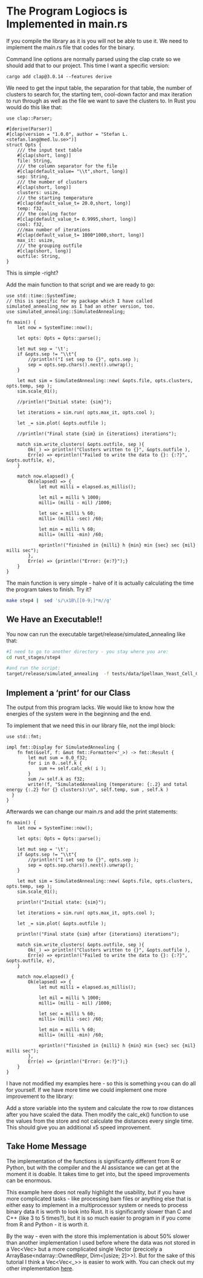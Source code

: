 # The Program Logiocs is Implemented in main.rs

If you compile the library as it is you will not be able to use it.
We need to implement the main.rs file that codes for the binary.

Command line options are normally parsed using the clap crate so we should add that to our project.
This time I want a specific version:

```
cargo add clap@3.0.14 --features derive
```

We need to get the input table, the separation for that table, the number of clusters to search for, the starting tem, cool-down factor and max iteration to run through as well as the file we want to save the clusters to. In Rust you would do this like that:

```
use clap::Parser;

#[derive(Parser)]
#[clap(version = "1.0.0", author = "Stefan L. <stefan.lang@med.lu.se>")]
struct Opts {
    /// the input text table
    #[clap(short, long)]
    file: String,
    /// the column separator for the file
    #[clap(default_value= "\\t",short, long)]
    sep: String,
    /// the number of clusters
    #[clap(short, long)]
    clusters: usize,
    /// the starting temperature
    #[clap(default_value_t= 20.0,short, long)]
    temp: f32,
    /// the cooling factor
    #[clap(default_value_t= 0.9995,short, long)]
    cool: f32,
    ///max number of iterations
    #[clap(default_value_t= 1000*1000,short, long)]
    max_it: usize,
    /// the grouping outfile
    #[clap(short, long)]
    outfile: String,
}

```

This is simple -right?

Add the main function to that script and we are ready to go:

```
use std::time::SystemTime;
// this is specific for my package which I have called simulated_annealing_new as I had an other version, too.
use simulated_annealing::SimulatedAnnealing;

fn main() {
    let now = SystemTime::now();
    
    let opts: Opts = Opts::parse();

    let mut sep = '\t';
    if &opts.sep != "\\t"{
        //println!("I set sep to {}", opts.sep );
        sep = opts.sep.chars().next().unwrap(); 
    }

    let mut sim = SimulatedAnnealing::new( &opts.file, opts.clusters, opts.temp, sep );
    sim.scale_01();    

    //println!("Initial state: {sim}");

    let iterations = sim.run( opts.max_it, opts.cool );

    let _= sim.plot( &opts.outfile );

    //println!("Final state {sim} in {iterations} iterations");

    match sim.write_clusters( &opts.outfile, sep ){
        Ok(_) => println!("Clusters written to {}", &opts.outfile ),
        Err(e) => eprintln!("Failed to write the data to {}: {:?}", &opts.outfile, e),
    }

    match now.elapsed() {
        Ok(elapsed) => {
            let mut milli = elapsed.as_millis();

            let mil = milli % 1000;
            milli= (milli - mil) /1000;

            let sec = milli % 60;
            milli= (milli -sec) /60;

            let min = milli % 60;
            milli= (milli -min) /60;

            eprintln!("finished in {milli} h {min} min {sec} sec {mil} milli sec");
        },
        Err(e) => {println!("Error: {e:?}");}
    }
}

```

The main function is very simple - halve of it is actually calculating the time the program takes to finish.
Try it?

```bash
make step4 |  sed 's/\x1B\[[0-9;]*m//g'
```

## We Have an Executable!!

You now can run the executable target/release/simulated_annealing like that:

```bash
#I need to go to another directory - you stay where you are:
cd rust_stages/step4

#and run the script:
target/release/simulated_annealing  -f tests/data/Spellman_Yeast_Cell_Cycle.tsv --clusters 8 --temp 20 --outfile /tmp/clusters.tsv
```

## Implement a 'print' for our Class

The output from this program lacks. We would like to know how the energies of the system were in the beginning and the end.

To implement that we need this in our library file, not the impl block:

```
use std::fmt;

impl fmt::Display for SimulatedAnnealing {
    fn fmt(&self, f: &mut fmt::Formatter<'_>) -> fmt::Result {
        let mut sum = 0.0_f32;
        for i in 0..self.k {
            sum += self.calc_ek( i );
        }
        sum /= self.k as f32;
        write!(f, "SimulatedAnnealing (temperature: {:.2} and total energy {:.2} for {} clusters):\n", self.temp, sum , self.k )
  }
}
```

Afterwards we can change our main.rs and add the print statements:

```
fn main() {
    let now = SystemTime::now();
    
    let opts: Opts = Opts::parse();

    let mut sep = '\t';
    if &opts.sep != "\\t"{
        //println!("I set sep to {}", opts.sep );
        sep = opts.sep.chars().next().unwrap(); 
    }

    let mut sim = SimulatedAnnealing::new( &opts.file, opts.clusters, opts.temp, sep );
    sim.scale_01();    

    println!("Initial state: {sim}");

    let iterations = sim.run( opts.max_it, opts.cool );

    let _= sim.plot( &opts.outfile );

    println!("Final state {sim} after {iterations} iterations");

    match sim.write_clusters( &opts.outfile, sep ){
        Ok(_) => println!("Clusters written to {}", &opts.outfile ),
        Err(e) => eprintln!("Failed to write the data to {}: {:?}", &opts.outfile, e),
    }

    match now.elapsed() {
        Ok(elapsed) => {
            let mut milli = elapsed.as_millis();

            let mil = milli % 1000;
            milli= (milli - mil) /1000;

            let sec = milli % 60;
            milli= (milli -sec) /60;

            let min = milli % 60;
            milli= (milli -min) /60;

            eprintln!("finished in {milli} h {min} min {sec} sec {mil} milli sec");
        },
        Err(e) => {println!("Error: {e:?}");}
    }
}
```

I have not modified my examples here - so this is something y<ou can do all for yourself.
If we have more time we could implement one more improvement to the library:

Add a store variable into the system and calculate the row to row distances after you have scaled the data.
Then modify the calc_ek() function to use the values from the store and not calculate the distances every single time.
This should give you an additional x5 speed improvement.

## Take Home Message

The implementation of the functions is significantly different from R or Python, but with the compiler and the AI assistance we can get at the moment it is doable. It takes time to get into, but the speed improvements can be enormous.

This example here does not really highlight the usability, but if you have more complicated tasks - like processing bam files or anything else that is either easy to implement in a multiprocessor system or needs to process binary data it is worth to look into Rust. It is significantly slower than C and C++ (like 3 to 5 times?), but it is so much easier to program in if you come from R and Python - it is worth it.

By the way - even with the store this implementation is about 50\% slower than another implementation I used before where the data was not stored in a Vec<Vec<f32>> but a more complicated single Vector (precicely a ArrayBase<ndarray::OwnedRepr<f64>, Dim<[usize; 2]>>). But for the sake of this tutorial I think a Vec<Vec<_>> is easier to work with. You can check out my other implementation [here](https://github.com/stela2502/simulated_annealing).


